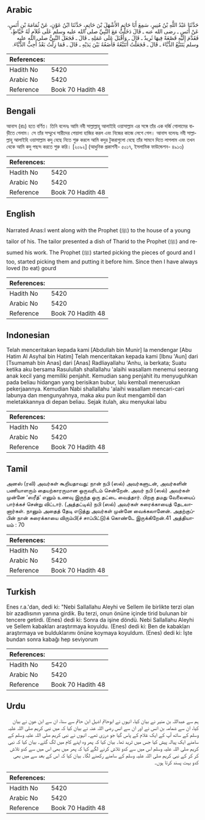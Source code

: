 ## Arabic


<div dir="rtl" lang="ar" style={{fontSize:'larger',backgroundColor:'#f8f9fa',padding:20}}>
حَدَّثَنَا عَبْدُ اللَّهِ بْنُ مُنِيرٍ، سَمِعَ أَبَا حَاتِمٍ الأَشْهَلَ بْنَ حَاتِمٍ، حَدَّثَنَا ابْنُ عَوْنٍ، عَنْ ثُمَامَةَ بْنِ أَنَسٍ، عَنْ أَنَسٍ ـ رضى الله عنه ـ قَالَ دَخَلْتُ مَعَ النَّبِيِّ صلى الله عليه وسلم عَلَى غُلاَمٍ لَهُ خَيَّاطٍ، فَقَدَّمَ إِلَيْهِ قَصْعَةً فِيهَا ثَرِيدٌ ـ قَالَ ـ وَأَقْبَلَ عَلَى عَمَلِهِ ـ قَالَ ـ فَجَعَلَ النَّبِيُّ صلى الله عليه وسلم يَتَتَبَّعُ الدُّبَّاءَ ـ قَالَ ـ فَجَعَلْتُ أَتَتَبَّعُهُ فَأَضَعُهُ بَيْنَ يَدَيْهِ ـ قَالَ ـ فَمَا زِلْتُ بَعْدُ أُحِبُّ الدُّبَّاءَ‏.‏
</div>
<div style={{backgroundColor:'#f8f9fa',padding:20, marginBottom: 10}}><table> <thead> <tr> <th>References:</th> <th></th> </tr> </thead> <tbody><tr><td>Hadith No</td><td>5420</td></tr><tr><td>Arabic No</td><td>5420</td></tr><tr><td>Reference</td><td>Book 70 Hadith 48</td></tr></tbody></table></div>

## Bengali


<div dir="ltr" lang="bn" style={{fontSize:'larger',backgroundColor:'#f8f9fa',padding:20}}>
আনাস (রাঃ) হতে বর্ণিত। তিনি বলেনঃ আমি নবী সাল্লাল্লাহু আলাইহি ওয়াসাল্লাম এর সঙ্গে তাঁর এক দর্জি গোলামের বাড়ীতে গেলাম। সে তাঁর সম্মুখে সারীদের পেয়ালা হাজির করল এবং নিজের কাজে লেগে গেল। আনাস বলেনঃ নবী সাল্লাল্লাহু আলাইহি ওয়াসাল্লাম কদু বেছে নিতে শুরু করলে আমি কদুর টুকরাগুলো বেছে তাঁর সামনে দিতে লাগলাম এবং তখন থেকে আমি কদু পছন্দ করতে শুরু করি। [২০৯২] (আধুনিক প্রকাশনী- ৫০১৭, ইসলামিক ফাউন্ডেশন- ৪৯১৩)
</div>
<div style={{backgroundColor:'#f8f9fa',padding:20, marginBottom: 10}}><table> <thead> <tr> <th>References:</th> <th></th> </tr> </thead> <tbody><tr><td>Hadith No</td><td>5420</td></tr><tr><td>Arabic No</td><td>5420</td></tr><tr><td>Reference</td><td>Book 70 Hadith 48</td></tr></tbody></table></div>

## English


<div dir="ltr" lang="en" style={{fontSize:'larger',backgroundColor:'#f8f9fa',padding:20}}>
Narrated Anas:I went along with the Prophet (ﷺ) to the house of a young tailor of his. The tailor presented a dish of Tharid to the Prophet (ﷺ) and resumed his work. The Prophet (ﷺ) started picking the pieces of gourd and I too, started picking them and putting it before him. Since then I have always loved (to eat) gourd
</div>
<div style={{backgroundColor:'#f8f9fa',padding:20, marginBottom: 10}}><table> <thead> <tr> <th>References:</th> <th></th> </tr> </thead> <tbody><tr><td>Hadith No</td><td>5420</td></tr><tr><td>Arabic No</td><td>5420</td></tr><tr><td>Reference</td><td>Book 70 Hadith 48</td></tr></tbody></table></div>

## Indonesian


<div dir="ltr" lang="id" style={{fontSize:'larger',backgroundColor:'#f8f9fa',padding:20}}>
Telah menceritakan kepada kami [Abdullah bin Munir] Ia mendengar [Abu Hatim Al Asyhal bin Hatim] Telah menceritakan kepada kami [Ibnu 'Aun] dari [Tsumamah bin Anas] dari [Anas] Radliayallahu 'Anhu, ia berkata; Suatu ketika aku bersama Rasulullah shallallahu 'alaihi wasallam menemui seorang anak kecil yang memiliki penjahit. Kemudian sang penjahit itu menyuguhkan pada beliau hidangan yang berisikan bubur, lalu kembali meneruskan pekerjaannya. Kemudian Nabi shallallahu 'alaihi wasallam mencari-cari labunya dan mengunyahnya, maka aku pun ikut mengambil dan meletakkannya di depan beliau. Sejak itulah, aku menyukai labu
</div>
<div style={{backgroundColor:'#f8f9fa',padding:20, marginBottom: 10}}><table> <thead> <tr> <th>References:</th> <th></th> </tr> </thead> <tbody><tr><td>Hadith No</td><td>5420</td></tr><tr><td>Arabic No</td><td>5420</td></tr><tr><td>Reference</td><td>Book 70 Hadith 48</td></tr></tbody></table></div>

## Tamil


<div dir="ltr" lang="ta" style={{fontSize:'larger',backgroundColor:'#f8f9fa',padding:20}}>
அனஸ் (ரலி) அவர்கள் கூறியதாவது: நான் நபி (ஸல்) அவர்களுடன், அவர்களின் பணியாளரும் தையற்காரருமான ஒருவரிடம் சென்றேன். அவர் நபி (ஸல்) அவர்கள் முன்னே ‘ஸரீத்’ எனும் உணவு இருந்த ஒரு தட்டை வைத்தார். பிறகு தமது வேலையைப் பார்க்கச் சென்று விட்டார். (அத்தட்டில்) நபி (ஸல்) அவர்கள் சுரைக்காயைத் தேடலானார்கள். நானும் அதைத் தேடி எடுத்து அவர்கள் முன்னே வைக்கலானேன். அதற்குப்பின் நான் சுரைக்காயை விரும்பி(ச் சாப்பிட்டு)க் கொண்டே இருக்கிறேன்.41 அத்தியாயம் : 70
</div>
<div style={{backgroundColor:'#f8f9fa',padding:20, marginBottom: 10}}><table> <thead> <tr> <th>References:</th> <th></th> </tr> </thead> <tbody><tr><td>Hadith No</td><td>5420</td></tr><tr><td>Arabic No</td><td>5420</td></tr><tr><td>Reference</td><td>Book 70 Hadith 48</td></tr></tbody></table></div>

## Turkish


<div dir="ltr" lang="tr" style={{fontSize:'larger',backgroundColor:'#f8f9fa',padding:20}}>
Enes r.a.'dan, dedi ki: "Nebi Sallallahu Aleyhi ve Sellem ile birlikte terzi olan bir azadlısının yanına girdik. Bu terzi, onun önüne içinde tirid bulunan bir tencere getirdi. (Enes) dedi ki: Sonra da işine döndü. Nebi Sallallahu Aleyhi ve Sellem kabakları araştırmaya koyuldu. (Enes) dedi ki: Ben de kabakları araştırmaya ve bulduklarımı önüne koymaya koyuldum. (Enes) dedi ki: İşte bundan sonra kabağı hep seviyorum
</div>
<div style={{backgroundColor:'#f8f9fa',padding:20, marginBottom: 10}}><table> <thead> <tr> <th>References:</th> <th></th> </tr> </thead> <tbody><tr><td>Hadith No</td><td>5420</td></tr><tr><td>Arabic No</td><td>5420</td></tr><tr><td>Reference</td><td>Book 70 Hadith 48</td></tr></tbody></table></div>

## Urdu


<div dir="rtl" lang="ur" style={{fontSize:'larger',backgroundColor:'#f8f9fa',padding:20}}>
ہم سے عبداللہ بن منیر نے بیان کیا، انہوں نے ابوحاتم اشہل ابن حاتم سے سنا، ان سے ابن عون نے بیان کیا، ان سے شمامہ بن انس نے اور ان سے انس رضی اللہ عنہ نے بیان کیا کہ میں نبی کریم صلی اللہ علیہ وسلم کے ساتھ آپ کے ایک غلام کے پاس گیا جو درزی تھے۔ انہوں نے نبی کریم صلی اللہ علیہ وسلم کے سامنے ایک پیالہ پیش کیا جس میں ثرید تھا۔ بیان کیا کہ پھر وہ اپنے کام میں لگ گئے۔ بیان کیا کہ نبی کریم صلی اللہ علیہ وسلم اس میں سے کدو تلاش کرنے لگے کہا کہ پھر میں بھی اس میں سے کدو تلاش کر کر کے نبی کریم صلی اللہ علیہ وسلم کے سامنے رکھنے لگا۔ بیان کیا کہ اس کے بعد سے میں بھی کدو بہت پسند کرتا ہوں۔
</div>
<div style={{backgroundColor:'#f8f9fa',padding:20, marginBottom: 10}}><table> <thead> <tr> <th>References:</th> <th></th> </tr> </thead> <tbody><tr><td>Hadith No</td><td>5420</td></tr><tr><td>Arabic No</td><td>5420</td></tr><tr><td>Reference</td><td>Book 70 Hadith 48</td></tr></tbody></table></div>